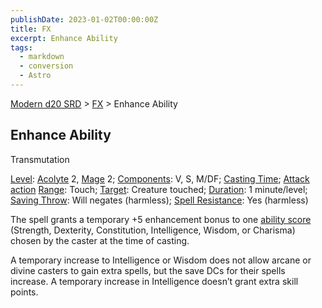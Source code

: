 ```yaml
---
publishDate: 2023-01-02T00:00:00Z
title: FX
excerpt: Enhance Ability
tags:
  - markdown
  - conversion
  - Astro
---
```


[Modern d20 SRD](/#modernD20) > [FX](modern-d20-srd-fx-index) > Enhance Ability

## Enhance Ability

Transmutation

[Level](modern-d20-srd-fx-level): [Acolyte](modern-d20-srd-classes-advanced-acolyte) 2, [Mage](modern-d20-srd-classes-advanced-mage) 2;
[Components](modern-d20-srd-fx-components): V, S, M/DF; [Casting Time](modern-d20-srd-fx-casting-time); [Attack action](modern-d20-srd-combat-attack-actions) [Range](modern-d20-srd-fx-range): Touch;
[Target](modern-d20-srd-fx-target): Creature touched;
[Duration](modern-d20-srd-fx-duration): 1 minute/level; [Saving Throw](modern-d20-srd-basics-saving-throws): Will negates (harmless); [Spell Resistance](modern-d20-srd-special-abilities-spell-resistance): Yes (harmless)

The spell grants a temporary +5 enhancement bonus to one [ability score](modern-d20-srd-basics-ability-scores) (Strength, Dexterity,
Constitution, Intelligence, Wisdom, or Charisma) chosen by the caster at the
time of casting.

A temporary increase to Intelligence or Wisdom does not allow arcane or divine
casters to gain extra spells, but the save DCs for their spells increase. A
temporary increase in Intelligence doesn’t grant extra skill points.

